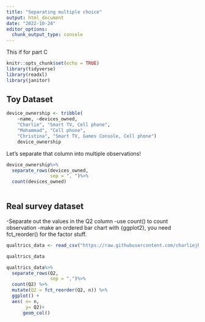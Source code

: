 ```yaml
---
title: "Separating multiple choice"
output: html_document
date: "2022-10-24"
editor_options: 
  chunk_output_type: console
---
```



This if for part C

```r
knitr::opts_chunk$set(echo = TRUE)
library(tidyverse)
library(readxl)
library(janitor)
```

## Toy Dataset

```r
device_ownership <- tribble( 
    ~name, ~devices_owned,  
    "Charlie", "Smart TV, Cell phone",  
    "Mohammad", "Cell phone",  
    "Christina", "Smart TV, Games Console, Cell phone")
    device_ownership
```



Let's separate that column into multiple observations!

```r
device_ownership%>%
  separate_rows(devices_owned,
                sep = ", ")%>%
  count(devices_owned)
                
```

## Real survey dataset

-Separate out the values in the Q2 column
-use count() to count observation
-make an ordered bar chart with {ggplot2}, you need
fct_reorder() for the factor stuff.


```r
qualtrics_data <- read_csv("https://raw.githubusercontent.com/charliejhadley/eng7218_data-science-for-healthcare-applications_bcu-masters/main/static/datasets/qualtrics-data.csv")
```


```r
qualtrics_data
```


```r

qualtrics_data%>%
  separate_rows(Q2,
                sep = ",")%>%
  count(Q2) %>%
  mutate(Q2 = fct_reorder(Q2, n)) %>%
  ggplot() +
  aes( x= n,
       y= Q2)+
      geom_col()
          
```

